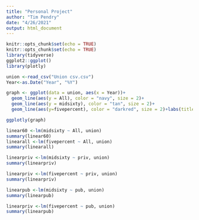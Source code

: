 ```yaml
---
title: "Personal Project"
author: "Tim Pendry"
date: "4/26/2021"
output: html_document
---
```


```r
knitr::opts_chunk$set(echo = TRUE)
knitr::opts_chunk$set(echo = TRUE)
library(tidyverse)
ggplot2::ggplot()
library(plotly)
```

```r
union <-read_csv("Union csv.csv")
Year<-as.Date("Year", "%Y")

```
```r
graph <- ggplot(data = union, aes(x = Year))+
  geom_line(aes(y = All), color = "navy", size = 2)+
  geom_line(aes(y = midsixty), color = "tan", size = 2)+
  geom_line(aes(y=fivepercent), color = "darkred", size = 2)+labs(title = "Union Membership & Income Inequality")+labs(x = "Year")+labs(y = "Percent")

ggplotly(graph)
```


```r
linear60 <-lm(midsixty ~ All, union)
summary(linear60)
linearall <-lm(fivepercent ~ All, union)
summary(linearall)

linearpriv <-lm(midsixty ~ priv, union)
summary(linearpriv)

linearpriv <-lm(fivepercent ~ priv, union)
summary(linearpriv)

linearpub <-lm(midsixty ~ pub, union)
summary(linearpub)

linearpriv <-lm(fivepercent ~ pub, union)
summary(linearpub)
```


